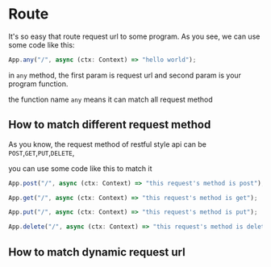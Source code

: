 # Route

It's so easy that route request url to some program. As you see, we can use some code like this:

```js
App.any("/", async (ctx: Context) => "hello world");
```

in `any` method, the first param is request url and second param is your program function.

the function name `any` means it can match all request method

## How to match different request method

As you know, the request method of restful style api can be `POST`,`GET`,`PUT`,`DELETE`,

you can use some code like this to match it

```js
App.post("/", async (ctx: Context) => "this request's method is post");

App.get("/", async (ctx: Context) => "this request's method is get");

App.put("/", async (ctx: Context) => "this request's method is put");

App.delete("/", async (ctx: Context) => "this request's method is delete");
```

## How to match dynamic request url